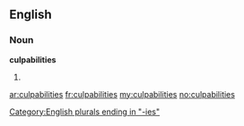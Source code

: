 ==English==

===Noun===
'''culpabilities'''

# {{plural of|[[culpability]]}}

[[Category:English plurals ending in "-ies"]]

[[ar:culpabilities]]
[[fr:culpabilities]]
[[my:culpabilities]]
[[no:culpabilities]]